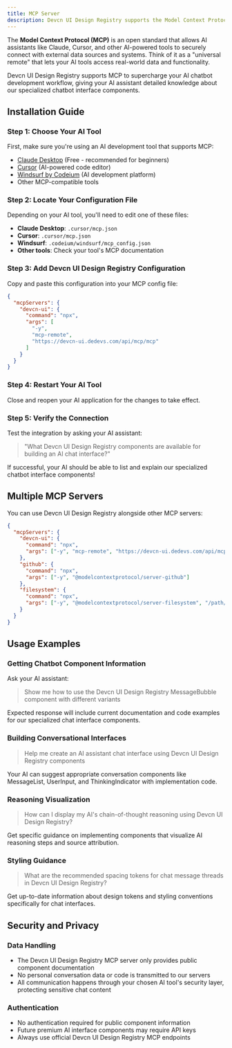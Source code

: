 ```yaml
---
title: MCP Server
description: Devcn UI Design Registry supports the Model Context Protocol (MCP) for AI-powered chatbot development.
---
```


The **Model Context Protocol (MCP)** is an open standard that allows AI assistants like Claude, Cursor, and other AI-powered tools to securely connect with external data sources and systems. Think of it as a "universal remote" that lets your AI tools access real-world data and functionality.

Devcn UI Design Registry supports MCP to supercharge your AI chatbot development workflow, giving your AI assistant detailed knowledge about our specialized chatbot interface components.

## Installation Guide

### Step 1: Choose Your AI Tool

First, make sure you're using an AI development tool that supports MCP:

- [Claude Desktop](https://claude.ai/download) (Free - recommended for beginners)
- [Cursor](https://www.cursor.com/) (AI-powered code editor)
- [Windsurf by Codeium](https://windsurf.com/) (AI development platform)
- Other MCP-compatible tools

### Step 2: Locate Your Configuration File

Depending on your AI tool, you'll need to edit one of these files:

- **Claude Desktop**: `.cursor/mcp.json`
- **Cursor**: `.cursor/mcp.json`
- **Windsurf**: `.codeium/windsurf/mcp_config.json`
- **Other tools**: Check your tool's MCP documentation

### Step 3: Add Devcn UI Design Registry Configuration

Copy and paste this configuration into your MCP config file:

```json
{
  "mcpServers": {
    "devcn-ui": {
      "command": "npx",
      "args": [
        "-y",
        "mcp-remote",
        "https://devcn-ui.dedevs.com/api/mcp/mcp"
      ]
    }
  }
}
```

### Step 4: Restart Your AI Tool

Close and reopen your AI application for the changes to take effect.

### Step 5: Verify the Connection

Test the integration by asking your AI assistant:

> "What Devcn UI Design Registry components are available for building an AI chat interface?"

If successful, your AI should be able to list and explain our specialized chatbot interface components!

## Multiple MCP Servers

You can use Devcn UI Design Registry alongside other MCP servers:

```json
{
  "mcpServers": {
    "devcn-ui": {
      "command": "npx",
      "args": ["-y", "mcp-remote", "https://devcn-ui.dedevs.com/api/mcp/mcp"]
    },
    "github": {
      "command": "npx",
      "args": ["-y", "@modelcontextprotocol/server-github"]
    },
    "filesystem": {
      "command": "npx", 
      "args": ["-y", "@modelcontextprotocol/server-filesystem", "/path/to/project"]
    }
  }
}
```

## Usage Examples

### Getting Chatbot Component Information

Ask your AI assistant:

> Show me how to use the Devcn UI Design Registry MessageBubble component with different variants

Expected response will include current documentation and code examples for our specialized chat interface components.

### Building Conversational Interfaces

> Help me create an AI assistant chat interface using Devcn UI Design Registry components

Your AI can suggest appropriate conversation components like MessageList, UserInput, and ThinkingIndicator with implementation code.

### Reasoning Visualization

> How can I display my AI's chain-of-thought reasoning using Devcn UI Design Registry?

Get specific guidance on implementing components that visualize AI reasoning steps and source attribution.

### Styling Guidance  

> What are the recommended spacing tokens for chat message threads in Devcn UI Design Registry?

Get up-to-date information about design tokens and styling conventions specifically for chat interfaces.

## Security and Privacy

### Data Handling

- The Devcn UI Design Registry MCP server only provides public component documentation
- No personal conversation data or code is transmitted to our servers
- All communication happens through your chosen AI tool's security layer, protecting sensitive chat content

### Authentication

- No authentication required for public component information
- Future premium AI interface components may require API keys
- Always use official Devcn UI Design Registry MCP endpoints
